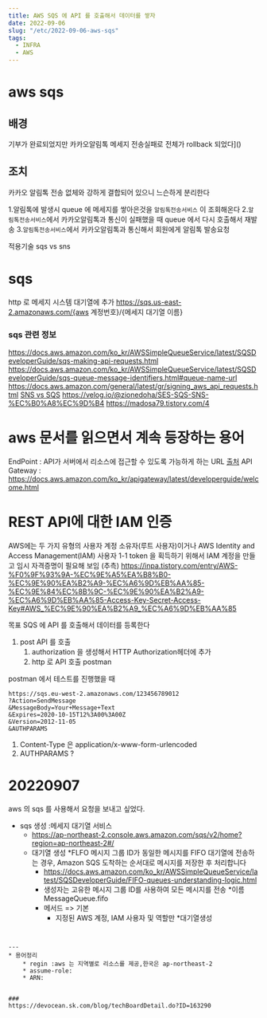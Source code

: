 ```yaml
---
title: AWS SQS 에 API 를 호출해서 데이터를 쌓자
date: 2022-09-06
slug: "/etc/2022-09-06-aws-sqs"
tags:
  - INFRA
  - AWS
---
```


# aws sqs

## 배경
기부가 완료되었지만 카카오알림톡 메세지 전송실패로 전체가 rollback 되었다]()

## 조치
카카오 알림톡 전송 없체와 강하게 결합되어 있으니 느슨하게 분리한다

1.알림톡에 발생시 queue 에 메세지를 쌓아은것을 `알림톡전송서비스` 이 조회해온다
2.`알림톡전송서비스`에서 카카오알림톡과 통신이 실패했을 때 queue 에서 다시 호출해서 재발송
3.`알림톡전송서비스`에서 카카오알림톡과 통신해서 회원에게 알림톡 발송요청

적용기술
 sqs vs sns

# sqs

http 로 메세지 시스템 대기열에 추가
https://sqs.us-east-2.amazonaws.com/{aws 계정번호}/{메세지 대기열 이름}


### sqs 관련 정보
https://docs.aws.amazon.com/ko_kr/AWSSimpleQueueService/latest/SQSDeveloperGuide/sqs-making-api-requests.html
https://docs.aws.amazon.com/ko_kr/AWSSimpleQueueService/latest/SQSDeveloperGuide/sqs-queue-message-identifiers.html#queue-name-url
https://docs.aws.amazon.com/general/latest/gr/signing_aws_api_requests.html
[SNS vs SQS](https://seohyun0120.tistory.com/entry/AWS-SNS-vs-SQS-%EC%B0%A8%EC%9D%B4%EC%A0%90)
https://velog.io/@zionedoha/SES-SQS-SNS-%EC%B0%A8%EC%9D%B4
https://madosa79.tistory.com/4

# aws 문서를 읽으면서 계속 등장하는 용어
EndPoint :  API가 서버에서 리소스에 접근할 수 있도록 가능하게 하는 URL
[출처](https://blog.naver.com/PostView.naver?blogId=ghdalswl77&logNo=222401162545&parentCategoryNo=&categoryNo=90&viewDate=&isShowPopularPosts=true&from=search)
API Gateway :
https://docs.aws.amazon.com/ko_kr/apigateway/latest/developerguide/welcome.html



# REST API에 대한 IAM 인증

AWS에는 두 가지 유형의 사용자
계정 소유자(루트 사용자)이거나
AWS Identity and Access Management(IAM) 사용자
1-1 token 을 획득하기 위해서 IAM 계정을 만들고 임시 자격증명이 필요해 보임 (추측)
https://inpa.tistory.com/entry/AWS-%F0%9F%93%9A-%EC%9E%A5%EA%B8%B0-%EC%9E%90%EA%B2%A9-%EC%A6%9D%EB%AA%85-%EC%9E%84%EC%8B%9C-%EC%9E%90%EA%B2%A9-%EC%A6%9D%EB%AA%85-Access-Key-Secret-Access-Key#AWS_%EC%9E%90%EA%B2%A9_%EC%A6%9D%EB%AA%85


목표
SQS 에 API 를 호출해서 데이터를 등록한다

1. post API 를 호출
	1. authorization 을 생성해서 HTTP Authorization헤더에 추가
	2. http 로 API 호출 postman


postman 에서 테스트를 진행했을 때
```
https://sqs.eu-west-2.amazonaws.com/123456789012
?Action=SendMessage
&MessageBody=Your+Message+Text
&Expires=2020-10-15T12%3A00%3A00Z
&Version=2012-11-05
&AUTHPARAMS
```
1. Content-Type 은 application/x-www-form-urlencoded
2. AUTHPARAMS ?

# 20220907

aws 의 sqs 를 사용해서 요청을 보내고 싶었다.

* sqs 생성 :메세지 대기열 서비스
	* https://ap-northeast-2.console.aws.amazon.com/sqs/v2/home?region=ap-northeast-2#/
	* 대기열 생성
		*FLFO
		 메시지 그룹 ID가 동일한 메시지를 FIFO 대기열에 전송하는 경우, Amazon SQS 도착하는 순서대로 메시지를 저장한 후 처리합니다
		* https://docs.aws.amazon.com/ko_kr/AWSSimpleQueueService/latest/SQSDeveloperGuide/FIFO-queues-understanding-logic.html
		* 생성자는 고유한 메시지 그룹 ID를 사용하여 모든 메시지를 전송
		*이름 MessageQueue.fifo
		* 메서드 => 기본
			* 지정된 AWS 계정, IAM 사용자 및 역할만
		*대기열생성

```


---
* 용어정리
	* regin :aws 는 지역별로 리소스를 제공,한국은 ap-northeast-2
	* assume-role:
	* ARN:


###
https://devocean.sk.com/blog/techBoardDetail.do?ID=163290